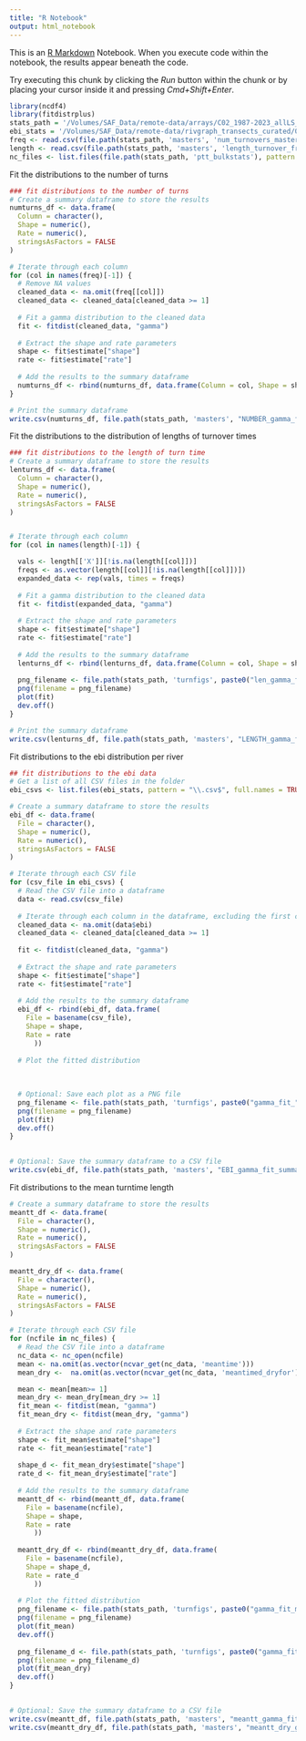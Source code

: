 ```yaml
---
title: "R Notebook"
output: html_notebook
---
```


This is an [R Markdown](http://rmarkdown.rstudio.com) Notebook. When you execute code within the notebook, the results appear beneath the code. 

Try executing this chunk by clicking the *Run* button within the chunk or by placing your cursor inside it and pressing *Cmd+Shift+Enter*. 

```r
library(ncdf4)
library(fitdistrplus)
stats_path = '/Volumes/SAF_Data/remote-data/arrays/C02_1987-2023_allLS_db/1999_nc_turnover'
ebi_stats = '/Volumes/SAF_Data/remote-data/rivgraph_transects_curated/0_ebi_masters'
freq <- read.csv(file.path(stats_path, 'masters', 'num_turnovers_master.csv'))
length <- read.csv(file.path(stats_path, 'masters', 'length_turnover_frequencies.csv'))
nc_files <- list.files(file.path(stats_path, 'ptt_bulkstats'), pattern = '\\.nc$', full.names = TRUE)
```
Fit the distributions to the number of turns
```r
### fit distributions to the number of turns
# Create a summary dataframe to store the results
numturns_df <- data.frame(
  Column = character(),
  Shape = numeric(),
  Rate = numeric(),
  stringsAsFactors = FALSE
)

# Iterate through each column
for (col in names(freq)[-1]) {
  # Remove NA values
  cleaned_data <- na.omit(freq[[col]])
  cleaned_data <- cleaned_data[cleaned_data >= 1]
  
  # Fit a gamma distribution to the cleaned data
  fit <- fitdist(cleaned_data, "gamma")
  
  # Extract the shape and rate parameters
  shape <- fit$estimate["shape"]
  rate <- fit$estimate["rate"]
  
  # Add the results to the summary dataframe
  numturns_df <- rbind(numturns_df, data.frame(Column = col, Shape = shape, Rate = rate))
}

# Print the summary dataframe
write.csv(numturns_df, file.path(stats_path, 'masters', "NUMBER_gamma_fit_summary.csv"), row.names = FALSE)

```

Fit the distributions to the distribution of lengths of turnover times
```r
### fit distributions to the length of turn time
# Create a summary dataframe to store the results
lenturns_df <- data.frame(
  Column = character(),
  Shape = numeric(),
  Rate = numeric(),
  stringsAsFactors = FALSE
)


# Iterate through each column
for (col in names(length)[-1]) {

  vals <- length[['X']][!is.na(length[[col]])]
  freqs <- as.vector(length[[col]][!is.na(length[[col]])])
  expanded_data <- rep(vals, times = freqs)
  
  # Fit a gamma distribution to the cleaned data
  fit <- fitdist(expanded_data, "gamma")
  
  # Extract the shape and rate parameters
  shape <- fit$estimate["shape"]
  rate <- fit$estimate["rate"]
  
  # Add the results to the summary dataframe
  lenturns_df <- rbind(lenturns_df, data.frame(Column = col, Shape = shape, Rate = rate))
  
  png_filename <- file.path(stats_path, 'turnfigs', paste0("len_gamma_fit_", tools::file_path_sans_ext(basename(csv_file)), ".png"))
  png(filename = png_filename)
  plot(fit)
  dev.off()
}

# Print the summary dataframe
write.csv(lenturns_df, file.path(stats_path, 'masters', "LENGTH_gamma_fit_summary.csv"), row.names = FALSE)
```

Fit distributions to the ebi distribution per river
```r
## fit distributions to the ebi data
# Get a list of all CSV files in the folder
ebi_csvs <- list.files(ebi_stats, pattern = "\\.csv$", full.names = TRUE)

# Create a summary dataframe to store the results
ebi_df <- data.frame(
  File = character(),
  Shape = numeric(),
  Rate = numeric(),
  stringsAsFactors = FALSE
)

# Iterate through each CSV file
for (csv_file in ebi_csvs) {
  # Read the CSV file into a dataframe
  data <- read.csv(csv_file)
  
  # Iterate through each column in the dataframe, excluding the first column
  cleaned_data <- na.omit(data$ebi)
  cleaned_data <- cleaned_data[cleaned_data >= 1]
  
  fit <- fitdist(cleaned_data, "gamma")
      
  # Extract the shape and rate parameters
  shape <- fit$estimate["shape"]
  rate <- fit$estimate["rate"]
      
  # Add the results to the summary dataframe
  ebi_df <- rbind(ebi_df, data.frame(
    File = basename(csv_file),
    Shape = shape,
    Rate = rate
      ))
  
  # Plot the fitted distribution
 
  
  
  # Optional: Save each plot as a PNG file
  png_filename <- file.path(stats_path, 'turnfigs', paste0("gamma_fit_", tools::file_path_sans_ext(basename(csv_file)), ".png"))
  png(filename = png_filename)
  plot(fit)
  dev.off()
}
    

# Optional: Save the summary dataframe to a CSV file
write.csv(ebi_df, file.path(stats_path, 'masters', "EBI_gamma_fit_summary.csv"), row.names = FALSE)

```

Fit distributions to the mean turntime length
```r

# Create a summary dataframe to store the results
meantt_df <- data.frame(
  File = character(),
  Shape = numeric(),
  Rate = numeric(),
  stringsAsFactors = FALSE
)

meantt_dry_df <- data.frame(
  File = character(),
  Shape = numeric(),
  Rate = numeric(),
  stringsAsFactors = FALSE
)

# Iterate through each CSV file
for (ncfile in nc_files) {
  # Read the CSV file into a dataframe
  nc_data <- nc_open(ncfile)
  mean <- na.omit(as.vector(ncvar_get(nc_data, 'meantime')))
  mean_dry <-  na.omit(as.vector(ncvar_get(nc_data, 'meantimed_dryfor')))

  mean <- mean[mean>= 1]  
  mean_dry <- mean_dry[mean_dry >= 1]
  fit_mean <- fitdist(mean, "gamma")
  fit_mean_dry <- fitdist(mean_dry, "gamma")
      
  # Extract the shape and rate parameters
  shape <- fit_mean$estimate["shape"]
  rate <- fit_mean$estimate["rate"]
  
  shape_d <- fit_mean_dry$estimate["shape"]
  rate_d <- fit_mean_dry$estimate["rate"]
      
  # Add the results to the summary dataframe
  meantt_df <- rbind(meantt_df, data.frame(
    File = basename(ncfile),
    Shape = shape,
    Rate = rate
      ))
  
  meantt_dry_df <- rbind(meantt_dry_df, data.frame(
    File = basename(ncfile),
    Shape = shape_d,
    Rate = rate_d
      ))
  
  # Plot the fitted distribution
  png_filename <- file.path(stats_path, 'turnfigs', paste0("gamma_fit_mean", tools::file_path_sans_ext(basename(ncfile)), ".png"))
  png(filename = png_filename)
  plot(fit_mean)
  dev.off()
  
  png_filename_d <- file.path(stats_path, 'turnfigs', paste0("gamma_fit_mean_dry", tools::file_path_sans_ext(basename(ncfile)), ".png"))
  png(filename = png_filename_d)
  plot(fit_mean_dry)
  dev.off()
}
    

# Optional: Save the summary dataframe to a CSV file
write.csv(meantt_df, file.path(stats_path, 'masters', "meantt_gamma_fit_summary.csv"), row.names = FALSE)
write.csv(meantt_dry_df, file.path(stats_path, 'masters', "meantt_dry_gamma_fit_summary.csv"), row.names = FALSE)

```

